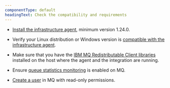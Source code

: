 ```yaml
---
componentType: default
headingText: Check the compatibility and requirements
---
```


* [Install the infrastructure agent](/docs/infrastructure/install-infrastructure-agent/get-started/install-infrastructure-agent-new-relic), minimum version 1.24.0.

* Verify your Linux distribution or Windows version is [compatible with the infrastructure agent](/docs/infrastructure/new-relic-infrastructure/getting-started/compatibility-requirements-new-relic-infrastructure#operating-systems).

* Make sure that you have the [IBM MQ Redistributable Client libraries](https://public.dhe.ibm.com/ibmdl/export/pub/software/websphere/messaging/mqdev/redist/) installed on the host where the agent and the integration are running.

* Ensure [queue statistics monitoring](https://www.ibm.com/docs/en/capmp/8.1.4?topic=monitoring-enabling-queue-statistics-queue-manager-mq) is enabled on MQ.

* [Create a user](https://www.ibm.com/docs/en/mq-appliance/9.1?topic=commands-usercreate-create-user) in MQ with read-only permissions.